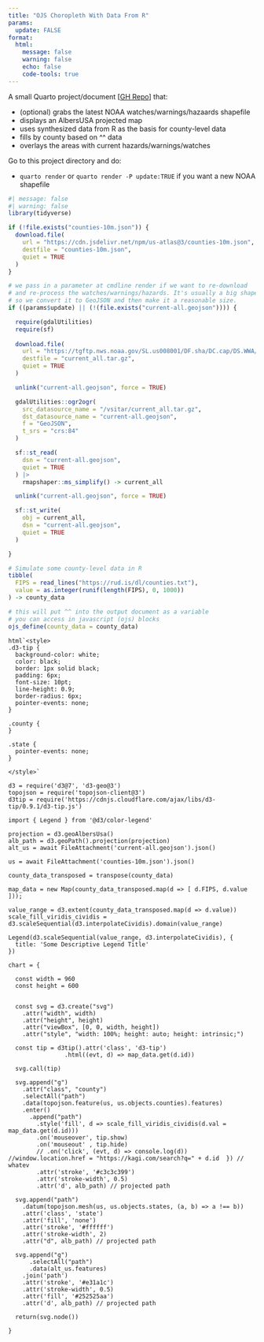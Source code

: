 ```yaml
---
title: "OJS Choropleth With Data From R"
params:
  update: FALSE
format: 
  html:
    message: false
    warning: false
    echo: false
    code-tools: true
---
```


A small Quarto project/document [[GH Repo](https://github.com/hrbrmstr/quarto-r-ojs-choropleth)] that:

- (optional) grabs the latest NOAA watches/warnings/hazaards shapefile
- displays an AlbersUSA projected map 
- uses synthesized data from R as the basis for county-level data
- fills by county based on ^^ data
- overlays the areas with current hazards/warnings/watches

Go to this project directory and do:

- `quarto render` or `quarto render -P update:TRUE` if you want a new NOAA shapefile

```r
#| message: false
#| warning: false
library(tidyverse)

if (!file.exists("counties-10m.json")) {
  download.file(
    url = "https://cdn.jsdelivr.net/npm/us-atlas@3/counties-10m.json", 
    destfile = "counties-10m.json",
    quiet = TRUE
  )
}

# we pass in a parameter at cmdline render if we want to re-download
# and re-process the watches/warnings/hazards. It's usually a big shapefile
# so we convert it to GeoJSON and then make it a reasonable size.
if ((params$update) || (!(file.exists("current-all.geojson")))) {

  require(gdalUtilities)
  require(sf)
  
  download.file(
    url = "https://tgftp.nws.noaa.gov/SL.us008001/DF.sha/DC.cap/DS.WWA/current_all.tar.gz",
    destfile = "current_all.tar.gz",
    quiet = TRUE
  )

  unlink("current-all.geojson", force = TRUE)

  gdalUtilities::ogr2ogr(
    src_datasource_name = "/vsitar/current_all.tar.gz",
    dst_datasource_name = "current-all.geojson",
    f = "GeoJSON",
    t_srs = "crs:84"
  )

  sf::st_read(
    dsn = "current-all.geojson",
    quiet = TRUE
  ) |> 
    rmapshaper::ms_simplify() -> current_all

  unlink("current-all.geojson", force = TRUE)

  sf::st_write(
    obj = current_all, 
    dsn = "current-all.geojson",
    quiet = TRUE
  )

}

# Simulate some county-level data in R
tibble(
  FIPS = read_lines("https://rud.is/dl/counties.txt"),
  value = as.integer(runif(length(FIPS), 0, 1000))
) -> county_data
```

```r
# this will put ^^ into the output document as a variable
# you can access in javascript (ojs) blocks
ojs_define(county_data = county_data)
```

```ojs
html`<style>
.d3-tip {
  background-color: white;
  color: black;
  border: 1px solid black;
  padding: 6px;
  font-size: 10pt;
  line-height: 0.9;
  border-radius: 6px;
  pointer-events: none;
}

.county {
}

.state {
  pointer-events: none;
}

</style>`
```

```ojs
d3 = require('d3@7', 'd3-geo@3')
topojson = require('topojson-client@3')
d3tip = require('https://cdnjs.cloudflare.com/ajax/libs/d3-tip/0.9.1/d3-tip.js')
```

```ojs
import { Legend } from '@d3/color-legend'
```

```ojs
projection = d3.geoAlbersUsa()
alb_path = d3.geoPath().projection(projection)
alt_us = await FileAttachment('current-all.geojson').json()
```

```ojs
us = await FileAttachment('counties-10m.json').json()
```

```ojs
county_data_transposed = transpose(county_data)
```

```ojs
map_data = new Map(county_data_transposed.map(d => [ d.FIPS, d.value ]));
```

```ojs
value_range = d3.extent(county_data_transposed.map(d => d.value))
scale_fill_viridis_cividis = d3.scaleSequential(d3.interpolateCividis).domain(value_range)
```

```ojs
Legend(d3.scaleSequential(value_range, d3.interpolateCividis), {
  title: 'Some Descriptive Legend Title'
})
```

```ojs
chart = {

  const width = 960
  const height = 600


  const svg = d3.create("svg")
    .attr("width", width)
    .attr("height", height)
    .attr("viewBox", [0, 0, width, height])
    .attr("style", "width: 100%; height: auto; height: intrinsic;")

  const tip = d3tip().attr('class', 'd3-tip')
                .html((evt, d) => map_data.get(d.id))

  svg.call(tip)

  svg.append("g")
    .attr("class", "county")
    .selectAll("path")
    .data(topojson.feature(us, us.objects.counties).features)
    .enter()
      .append("path")
        .style('fill', d => scale_fill_viridis_cividis(d.val = map_data.get(d.id)))
        .on('mouseover', tip.show)
        .on('mouseout' , tip.hide)
        // .on('click', (evt, d) => console.log(d)) //window.location.href = "https://kagi.com/search?q=" + d.id  }) // whatev
        .attr('stroke', '#c3c3c399')
        .attr('stroke-width', 0.5)
        .attr('d', alb_path) // projected path

  svg.append("path")
    .datum(topojson.mesh(us, us.objects.states, (a, b) => a !== b))
    .attr('class', 'state')
    .attr('fill', 'none')
    .attr('stroke', '#ffffff')
    .attr('stroke-width', 2)
    .attr("d", alb_path) // projected path

  svg.append("g")
	  .selectAll("path")
	  .data(alt_us.features)
  	.join('path')
    .attr('stroke', '#e31a1c')
    .attr('stroke-width', 0.5)
    .attr('fill', '#252525aa')
    .attr('d', alb_path) // projected path

  return(svg.node())

}
```
